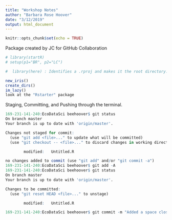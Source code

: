 ```yaml
---
title: "Workshop Notes"
author: "Barbara Rose Hoover"
date: "3/12/2019"
output: html_document
---
```


```r
knitr::opts_chunk$set(echo = TRUE)
```

Package created by JC for GitHub Collaboration
```r
# library(startR)
# setup(p1="BR", p2="LC")

#  library(here) : Identifies a .rproj and makes it the root directory. Never have to use setwd() every again! 
```

```r
new_iris()
create_dirs()
im_lazy()
look at the "Rstarter" package 
```

Staging, Committing, and Pushing through the terminal. 

```r
169-231-141-240:EcoDataSci beehoover$ git status
On branch master
Your branch is up to date with 'origin/master'.

Changes not staged for commit:
  (use "git add <file>..." to update what will be committed)
  (use "git checkout -- <file>..." to discard changes in working directory)

        modified:   Untitled.R

no changes added to commit (use "git add" and/or "git commit -a")
169-231-141-240:EcoDataSci beehoover$ git add -A
169-231-141-240:EcoDataSci beehoover$ git status
On branch master
Your branch is up to date with 'origin/master'.

Changes to be committed:
  (use "git reset HEAD <file>..." to unstage)

        modified:   Untitled.R

169-231-141-240:EcoDataSci beehoover$ git commit -m "Added a space close #2"
```

